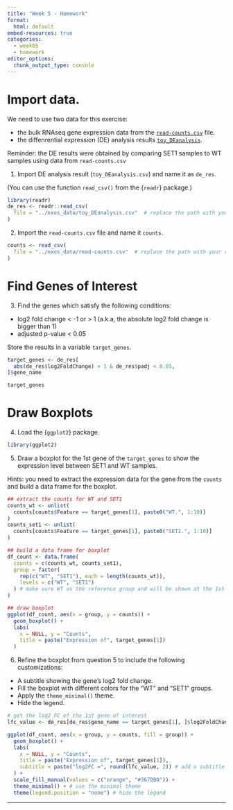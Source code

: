 ```yaml
---
title: "Week 5 - Homework"
format: 
  html: default
embed-resources: true
categories: 
  - week05
  - homework
editor_options: 
  chunk_output_type: console
---
```


# Import data.

We need to use two data for this exercise:

- the bulk RNAseq gene expression data from the [`read-counts.csv`](https://raw.githubusercontent.com/InforBio/ioc-r-2026/refs/heads/main/ioc_r/exos_data/read-counts.csv) file.
- the diffenrential expression (DE) analysis results [`toy_DEanalysis`](https://raw.githubusercontent.com/InforBio/ioc-r-2026/refs/heads/main/ioc_r/exos_data/toy_DEanalysis.csv).

Reminder: the DE results were obtained by comparing SET1 samples to WT samples using data from `read-counts.csv`

1. Import DE analysis result (`toy_DEanalysis.csv`) and name it as `de_res`.

(You can use the function `read_csv()` from the {`readr`} package.)

```r
library(readr)
de_res <- readr::read_csv(
  file = "../exos_data/toy_DEanalysis.csv"  # replace the path with your own
)

```

2. Import the `read-counts.csv` file and name it `counts`.

```r
counts <- read_csv(
  file = "../exos_data/read-counts.csv"  # replace the path with your own
)
```

# Find Genes of Interest

3. Find the genes which satisfy the following conditions:

- log2 fold change < -1 or > 1 (a.k.a, the absolute log2 fold change is bigger than 1)
- adjusted p-value < 0.05

Store the results in a variable `target_genes`.

```r
target_genes <- de_res[
  abs(de_res$log2FoldChange) > 1 & de_res$padj < 0.05,
]$gene_name

target_genes
```

# Draw Boxplots

4. Load the {`ggplot2`} package.

```r
library(ggplot2)
```

5. Draw a boxplot for the 1st gene of the `target_genes` to show the expression level between SET1 and WT samples.

Hints: you need to extract the expression data for the gene from the `counts` and build a data frame for the boxplot.

```r
## extract the counts for WT and SET1
counts_wt <- unlist(
  counts[counts$Feature == target_genes[1], paste0("WT.", 1:10)]
)
counts_set1 <- unlist(
  counts[counts$Feature == target_genes[1], paste0("SET1.", 1:10)]
)

## build a data frame for boxplot
df_count <- data.frame(
  counts = c(counts_wt, counts_set1),
  group = factor(
    rep(c("WT", "SET1"), each = length(counts_wt)),
    levels = c("WT", "SET1")
  ) # make sure WT as the reference group and will be shown at the 1st position in the figure
)

## draw boxplot
ggplot(df_count, aes(x = group, y = counts)) +
  geom_boxplot() +
  labs(
    x = NULL, y = "Counts",
    title = paste("Expression of", target_genes[1])
  ) 

```

6. Refine the boxplot from question 5 to include the following customizations:

- A subtitle showing the gene's log2 fold change.
- Fill the boxplot with different colors for the "WT" and "SET1" groups.
- Apply the `theme_minimal()` theme.
- Hide the legend.

```r
# get the log2 FC of the 1st gene of interest
lfc_value <- de_res[de_res$gene_name == target_genes[1], ]$log2FoldChange

ggplot(df_count, aes(x = group, y = counts, fill = group)) +
  geom_boxplot() +
  labs(
    x = NULL, y = "Counts",
    title = paste("Expression of", target_genes[1]),
    subtitle = paste("log2FC =", round(lfc_value, 2)) # add a subtitle
  ) +
  scale_fill_manual(values = c("orange", "#367DB0")) +
  theme_minimal() + # use the minimal theme
  theme(legend.position = "none") # hide the legend
```

---

